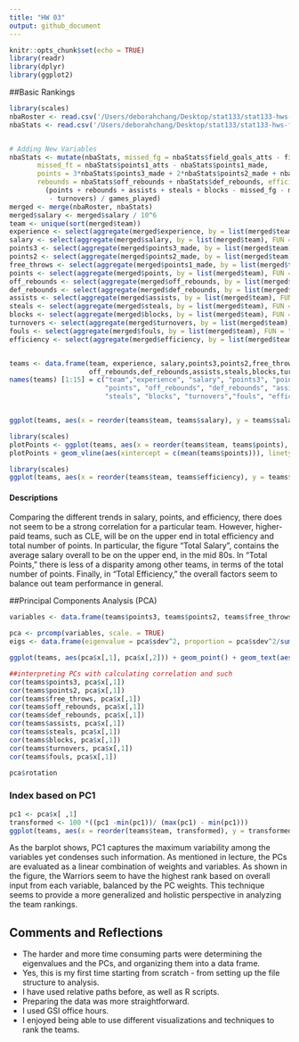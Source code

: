```yaml
---
title: "HW 03"
output: github_document
---
```


```r
knitr::opts_chunk$set(echo = TRUE)
library(readr)
library(dplyr)
library(ggplot2)
```

##Basic Rankings
```r
library(scales)
nbaRoster <- read.csv('/Users/deborahchang/Desktop/stat133/stat133-hws-fall17/hw03/data/nba2017-roster.csv')
nbaStats <- read.csv('/Users/deborahchang/Desktop/stat133/stat133-hws-fall17/hw03/data/nba2017-stats.csv')


# Adding New Variables
nbaStats <- mutate(nbaStats, missed_fg = nbaStats$field_goals_atts - field_goals_made, 
       missed_ft = nbaStats$points1_atts - nbaStats$points1_made, 
       points = 3*nbaStats$points3_made + 2*nbaStats$points2_made + nbaStats$points1_made,
       rebounds = nbaStats$off_rebounds + nbaStats$def_rebounds, efficiency = 
         (points + rebounds + assists + steals + blocks - missed_fg - missed_ft
          - turnovers) / games_played)
merged <- merge(nbaRoster, nbaStats)
merged$salary <- merged$salary / 10^6
team <- unique(sort(merged$team))
experience <- select(aggregate(merged$experience, by = list(merged$team), FUN = "sum"), 2)
salary <- select(aggregate(merged$salary, by = list(merged$team), FUN = "sum"), 2)
points3 <- select(aggregate(merged$points3_made, by = list(merged$team), FUN = "sum"), 2)
points2 <- select(aggregate(merged$points2_made, by = list(merged$team), FUN = "sum"), 2)
free_throws <- select(aggregate(merged$points1_made, by = list(merged$team), FUN = "sum"), 2)
points <- select(aggregate(merged$points, by = list(merged$team), FUN = "sum"), 2)
off_rebounds <- select(aggregate(merged$off_rebounds, by = list(merged$team), FUN = "sum"), 2)
def_rebounds <- select(aggregate(merged$def_rebounds, by = list(merged$team), FUN = "sum"), 2)
assists <- select(aggregate(merged$assists, by = list(merged$team), FUN = "sum"), 2)
steals <- select(aggregate(merged$steals, by = list(merged$team), FUN = "sum"), 2)
blocks <- select(aggregate(merged$blocks, by = list(merged$team), FUN = "sum"), 2)
turnovers <- select(aggregate(merged$turnovers, by = list(merged$team), FUN = "sum"), 2)
fouls <- select(aggregate(merged$fouls, by = list(merged$team), FUN = "sum"), 2)
efficiency <- select(aggregate(merged$efficiency, by = list(merged$team), FUN = "sum"), 2)


teams <- data.frame(team, experience, salary,points3,points2,free_throws,points, 
                    off_rebounds,def_rebounds,assists,steals,blocks,turnovers,fouls,efficiency)
names(teams) [1:15] = c("team","experience", "salary", "points3", "points2", "free_throws", 
                        "points", "off_rebounds", "def_rebounds", "assists", 
                        "steals", "blocks", "turnovers","fouls", "efficiency")


ggplot(teams, aes(x = reorder(teams$team, teams$salary), y = teams$salary)) + ggtitle(label = "NBA Teams Ranked by Total Salary") + geom_bar(stat = 'identity') + coord_flip()+labs(x = "Team", y = "Salary") + geom_vline(xintercept = mean(teams$salary), linetype = "solid", color = "red", size = 10)
```

```r

library(scales)
plotPoints <- ggplot(teams, aes(x = reorder(teams$team, teams$points), y = teams$points)) + ggtitle(label = "NBA Teams Ranked by Total Points") + geom_bar(stat = 'identity') + coord_flip() + labs(x = "Team", y = "Salary") 
plotPoints + geom_vline(aes(xintercept = c(mean(teams$points))), linetype = "solid", color = "red", size = 2)
```

```r

library(scales)
ggplot(teams, aes(x = reorder(teams$team, teams$efficiency), y = teams$efficiency)) + ggtitle(label = "NBA Teams Ranked by Total Efficiency") + geom_bar(stat = 'identity') + coord_flip()+labs(x = "Team", y = "Salary") + geom_vline(xintercept = mean(teams$efficiency), linetype = "solid", color = "red", size = 3)
```

#### Descriptions
Comparing the different trends in salary, points, and efficiency, there does not seem to be a strong correlation for a particular team. However, higher-paid teams, such as CLE, will be on the upper end in total efficiency and total number of points. In particular, the figure "Total Salary", contains the average salary overall to be on the upper end, in the mid 80s. In "Total Points," there is less of a disparity among other teams, in terms of the total number of points. Finally, in "Total Efficiency," the overall factors seem to balance out team performance in general. 

##Principal Components Analysis (PCA)
```r

variables <- data.frame(teams$points3, teams$points2, teams$free_throws, teams$off_rebounds,teams$def_rebounds, teams$assists, teams$steals, teams$blocks, teams$turnovers, teams$fouls)

pca <- prcomp(variables, scale. = TRUE)
eigs <- data.frame(eigenvalue = pca$sdev^2, proportion = pca$sdev^2/sum(pca$sdev^2), cumprop = cumsum(apply(pca$x,2,var)/ sum(apply(pca$x,2,var))))

ggplot(teams, aes(pca$x[,1], pca$x[,2])) + geom_point() + geom_text(aes(label=teams$team)) + labs(title = "PCA plot(PC1 and PC2)", x="PC1", y="PC2")

##interpreting PCs with calculating correlation and such
cor(teams$points3, pca$x[,1])
cor(teams$points2, pca$x[,1])
cor(teams$free_throws, pca$x[,1])
cor(teams$off_rebounds, pca$x[,1])
cor(teams$def_rebounds, pca$x[,1])
cor(teams$assists, pca$x[,1])
cor(teams$steals, pca$x[,1])
cor(teams$blocks, pca$x[,1])
cor(teams$turnovers, pca$x[,1])
cor(teams$fouls, pca$x[,1])

pca$rotation
```

### Index based on PC1
```r
pc1 <- pca$x[ ,1]
transformed <- 100 *((pc1 -min(pc1))/ (max(pc1) - min(pc1)))
ggplot(teams, aes(x = reorder(teams$team, transformed), y = transformed)) + ggtitle(label = "NBA Teams Ranked by scaled PC1") + geom_bar(stat = 'identity') + coord_flip() + labs(x = "Team", y = "First PC (Scaled from 0 to 100)") 
```

As the barplot shows, PC1 captures the maximum variability among the variables yet condenses such information.  As mentioned in lecture, the PCs are evaluated as a linear combination of weights and variables. As shown in the figure, the Warriors seem to have the highest rank based on overall input from each variable, balanced by the PC weights. This technique seems to provide a more generalized and holistic perspective in analyzing the team rankings.

## Comments and Reflections

- The harder and more time consuming parts were determining the eigenvalues and the PCs, 
  and organizing them into a data frame.
- Yes, this is my first time starting from scratch - from setting up the file structure to analysis.
- I have used relative paths before, as well as R scripts. 
- Preparing the data was more straightforward.
- I used GSI office hours. 
- I enjoyed being able to use different visualizations and techniques to rank the teams. 
